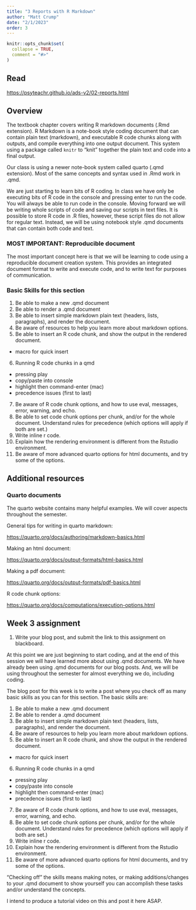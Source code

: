 ```yaml
---
title: "3 Reports with R Markdown"
author: "Matt Crump"
date: "2/1/2023"
order: 3 
---
```


```r
knitr::opts_chunk$set(
  collapse = TRUE,
  comment = "#>"
)
```

## Read

<https://psyteachr.github.io/ads-v2/02-reports.html>

## Overview

The textbook chapter covers writing R markdown documents (.Rmd extension). R Markdown is a note-book style coding document that can contain plain text (markdown), and executable R code chunks along with outputs, and compile everything into one output document. This system using a package called `knitr` to "knit" together the plain text and code into a final output.

Our class is using a newer note-book system called quarto (.qmd extension). Most of the same concepts and syntax used in .Rmd work in .qmd.

We are just starting to learn bits of R coding. In class we have only be executing bits of R code in the console and pressing enter to run the code. You will always be able to run code in the console. Moving forward we will be writing whole scripts of code and saving our scripts in text files. It is possible to store R code in .R files, however, these script files do not allow for regular text. Instead, we will be using notebook style .qmd documents that can contain both code and text.

### MOST IMPORTANT: Reproducible document

The most important concept here is that we will be learning to code using a reproducible document creation system. This provides an integrated document format to write and execute code, and to write text for purposes of communication. 

### Basic Skills for this section

1. Be able to make a new .qmd document
2. Be able to render a .qmd document
3. Be able to insert simple markdown plain text (headers, lists, paragraphs), and render the document.
4. Be aware of resources to help you learn more about markdown options.
5. Be able to insert an R code chunk, and show the output in the rendered document.
 - macro for quick insert
6. Running R code chunks in a qmd
  - pressing play
  - copy/paste into console
  - highlight then command-enter (mac) 
  - precedence issues (first to last)
7. Be aware of R code chunk options, and how to use eval, messages, error, warning, and echo.
8. Be able to set code chunk options per chunk, and/or for the whole document. Understand rules for precedence (which options will apply if both are set.)
9. Write inline r code.
10. Explain how the rendering environment is different from the Rstudio environment.
11. Be aware of more advanced quarto options for html documents, and try some of the options.


## Additional resources

### Quarto documents

The quarto website contains many helpful examples. We will cover aspects throughout the semester.

General tips for writing in quarto markdown:

<https://quarto.org/docs/authoring/markdown-basics.html>

Making an html document:

<https://quarto.org/docs/output-formats/html-basics.html>

Making a pdf document:

<https://quarto.org/docs/output-formats/pdf-basics.html>

R code chunk options:

<https://quarto.org/docs/computations/execution-options.html>


## Week 3 assignment

1. Write your blog post, and submit the link to this assignment on blackboard.

At this point we are just beginning to start coding, and at the end of this session we will have learned more about using .qmd documents. We have already been using .qmd documents for our blog posts. And, we will be using throughout the semester for almost everything we do, including coding.

The blog post for this week is to write a post where you check off as many basic skills as you can for this section. The basic skills are:

1. Be able to make a new .qmd document
2. Be able to render a .qmd document
3. Be able to insert simple markdown plain text (headers, lists, paragraphs), and render the document.
4. Be aware of resources to help you learn more about markdown options.
5. Be able to insert an R code chunk, and show the output in the rendered document.
 - macro for quick insert
6. Running R code chunks in a qmd
  - pressing play
  - copy/paste into console
  - highlight then command-enter (mac) 
  - precedence issues (first to last)
7. Be aware of R code chunk options, and how to use eval, messages, error, warning, and echo.
8. Be able to set code chunk options per chunk, and/or for the whole document. Understand rules for precedence (which options will apply if both are set.)
9. Write inline r code.
10. Explain how the rendering environment is different from the Rstudio environment.
11. Be aware of more advanced quarto options for html documents, and try some of the options.

"Checking off" the skills means making notes, or making additions/changes to your .qmd document to show yourself you can accomplish these tasks and/or understand the concepts. 

I intend to produce a tutorial video on this and post it here ASAP.


















